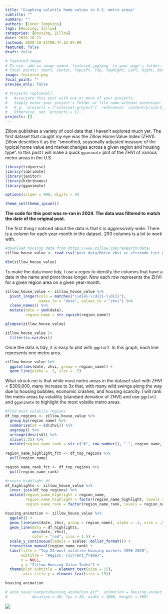 ```yaml
---
title: "Graphing volatile home values in U.S. metro areas"
subtitle: ""
summary: ""
authors: [Conor Tompkins]
tags: [Housing, Zillow]
categories: [Housing, Zillow]
date: 2020-10-21
lastmod: 2020-10-21T08:47:12-04:00
featured: false
draft: false

# Featured image
# To use, add an image named `featured.jpg/png` to your page's folder.
# Focal points: Smart, Center, TopLeft, Top, TopRight, Left, Right, BottomLeft, Bottom, BottomRight.
image: featured.png
focal_point: ""
preview_only: false

# Projects (optional).
#   Associate this post with one or more of your projects.
#   Simply enter your project's folder or file name without extension.
#   E.g. `projects = ["internal-project"]` references `content/project/deep-learning/index.md`.
#   Otherwise, set `projects = []`.
projects: []
---
```


Zillow publishes a variety of cool data that I haven't explored much yet. The first dataset that caught my eye was the Zillow Home Value Index (ZHVI). Zillow describes it as the "smoothed, seasonally adjusted measure of the typical home value and market changes across a given region and housing type". In this post I will make a quick `gganimate` plot of the ZHVI of various metro areas in the U.S.

```r
library(tidyverse)
library(lubridate)
library(janitor)
library(hrbrthemes)
library(gganimate)

options(scipen = 999, digits = 4)

theme_set(theme_ipsum())
```

**The code for this post was re-ran in 2024. The data was filtered to match the date of the original post.**

The first thing I noticed about the data is that it is *aggressively* wide. There is a column for each year-month in the dataset. 293 columns is a lot to work with.

```r
#download housing data from https://www.zillow.com/research/data/
zillow_house_value <- read_csv("post_data/Metro_zhvi_uc_sfrcondo_tier_0.33_0.67_sm_sa_month.csv")

dim(zillow_house_value)
```
To make the data more tidy, I use a regex to identify the columns that have a date in the name and pivot those longer. Now each row represents the ZHVI for a given region area on a given year-month.
```r
zillow_house_value <- zillow_house_value %>% 
  pivot_longer(cols = matches("\\d{4}-\\d{2}-\\d{2}"),
               names_to = "date", values_to = "zhvi") %>% 
  clean_names() %>% 
  mutate(date = ymd(date),
         region_name = str_squish(region_name))

glimpse(zillow_house_value)

zillow_house_value |> 
  filter(is.na(zhvi))
```

Once the data is tidy, it is easy to plot with `ggplot2`. In this graph, each line represents one metro area.
```r
zillow_house_value %>% 
  ggplot(aes(date, zhvi, group = region_name)) +
  geom_line(alpha = .1, size = .5)
```

What struck me is that while most metro areas in the dataset start with ZHVI < $300,000, many increase to 3x that, with many wild swings along the way due to housing bubbles, economic crashes, and housing scarcity. I will rank the metro areas by volatility (standard deviation of ZHVI) and use `ggplot2` and `gganimate` to highlight the most volatile metro areas.
```r
#find most volatile regions
df_top_regions <- zillow_house_value %>% 
  group_by(region_name) %>% 
  summarize(sd = sd(zhvi)) %>% 
  ungroup() %>% 
  arrange(desc(sd)) %>% 
  slice(1:25) %>% 
  mutate(region_name_rank = str_c("#", row_number(), " ", region_name, sep = ""))
  
region_name_highlight_fct <- df_top_regions %>% 
  pull(region_name)

region_name_rank_fct <- df_top_regions %>% 
  pull(region_name_rank)
```

```r
#create highlight df
df_highlights <- zillow_house_value %>% 
  inner_join(df_top_regions) %>% 
  mutate(region_name_highlight = region_name,
         region_name_highlight = factor(region_name_highlight, levels = region_name_highlight_fct),
         region_name_rank = factor(region_name_rank, levels = region_name_rank_fct))

housing_animation <- zillow_house_value %>% 
  ggplot() +
  geom_line(aes(date, zhvi, group = region_name), alpha = .1, size = .5) +
  geom_line(data = df_highlights,
            aes(date, zhvi),
            color = "red", size = 1.5) +
  scale_y_continuous(labels = scales::dollar_format()) +
  transition_manual(region_name_rank) +
  labs(title = "Top 25 most volatile housing markets 1996-2020",
       subtitle = "Region: {current_frame}",
       x = NULL,
       y = "Zillow Housing Value Index") +
  theme(plot.subtitle = element_text(size = 15),
        axis.title.y = element_text(size = 15))

housing_animation

# anim_save("output/housing_animation.gif", animation = housing_animation,
#           duration = 40, fps = 20, width = 1000, height = 500)
```

![](images/housing_animation-01.gif)